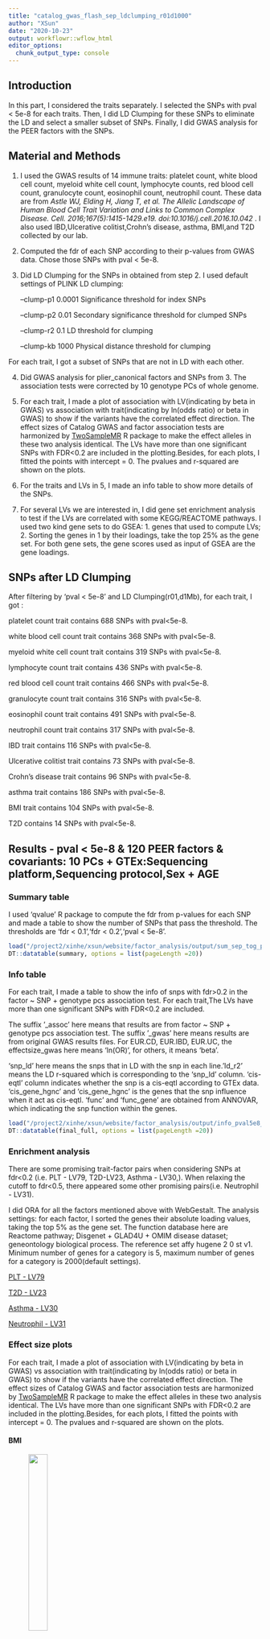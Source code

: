 ```yaml
---
title: "catalog_gwas_flash_sep_ldclumping_r01d1000"
author: "XSun"
date: "2020-10-23"
output: workflowr::wflow_html
editor_options:
  chunk_output_type: console
---
```


## Introduction

In this part, I considered the traits separately. I selected the SNPs with pval < 5e-8 for each traits. Then, I did LD Clumping for these SNPs to eliminate the LD and select a smaller subset of SNPs. Finally, I did GWAS analysis for the PEER factors with the SNPs.


## Material and Methods

1. I used the GWAS results of 14 immune traits: platelet count, white blood cell count, myeloid white cell count, lymphocyte counts, red blood cell count, granulocyte count, eosinophil count, neutrophil count. These data are from *Astle WJ, Elding H, Jiang T, et al. The Allelic Landscape of Human Blood Cell Trait Variation and Links to Common Complex Disease. Cell. 2016;167(5):1415-1429.e19. doi:10.1016/j.cell.2016.10.042* . I also used IBD,Ulcerative colitist,Crohn's disease, asthma, BMI,and T2D collected by our lab.

2. Computed the fdr of each SNP according to their p-values from GWAS data. Chose those SNPs with pval < 5e-8. 

3. Did LD Clumping for the SNPs in obtained from step 2. I used default settings of PLINK LD clumping: 
      
     --clump-p1 0.0001            Significance threshold for index SNPs
     
     --clump-p2 0.01              Secondary significance threshold for clumped SNPs
 
     --clump-r2 0.1               LD threshold for clumping

     --clump-kb 1000               Physical distance threshold for clumping

For each trait, I got a subset of SNPs that are not in LD with each other.

4. Did GWAS analysis for plier_canonical factors and SNPs from 3. The association tests were corrected by 10 genotype PCs of whole genome.

5. For each trait, I made a plot of association with LV(indicating by beta in GWAS) vs association with trait(indicating by ln(odds ratio) or beta in GWAS) to show if the variants have the correlated effect direction. The effect sizes of Catalog GWAS and factor association tests are harmonized by [TwoSampleMR](https://mrcieu.github.io/TwoSampleMR/articles/introduction.html) R package to make the effect alleles in these two analysis identical. The LVs have more than one significant SNPs with FDR<0.2 are included in the plotting.Besides, for each plots, I fitted the points with intercept = 0. The pvalues and r-squared are shown on the plots.

6. For the traits and LVs in 5, I made an info table to show more details of the SNPs. 

7. For several LVs we are interested in, I did gene set enrichment analysis to test if the LVs are correlated with some KEGG/REACTOME pathways. I used two kind gene sets to do GSEA: 1. genes that used to compute LVs; 2. Sorting the genes in 1 by their loadings, take the top 25% as the gene set. For both gene sets, the gene scores used as input of GSEA are the gene loadings.


## SNPs after LD Clumping

After filtering by 'pval < 5e-8' and LD Clumping(r01,d1Mb), for each trait, I got :

platelet count trait contains 688 SNPs with pval<5e-8. 

white blood cell count trait contains 368 SNPs with pval<5e-8. 

myeloid white cell count trait contains 319 SNPs with pval<5e-8. 

lymphocyte count trait contains 436 SNPs with pval<5e-8. 

red blood cell count trait contains 466 SNPs with pval<5e-8. 

granulocyte count trait contains 316 SNPs with pval<5e-8. 

eosinophil count trait contains 491 SNPs with pval<5e-8. 

neutrophil count trait contains 317 SNPs with pval<5e-8. 

IBD trait contains 116 SNPs with pval<5e-8. 

Ulcerative colitist trait contains 73 SNPs with pval<5e-8. 

Crohn's disease trait contains 96 SNPs with pval<5e-8. 

asthma trait contains 186 SNPs with pval<5e-8. 

BMI trait contains 104 SNPs with pval<5e-8. 

T2D contains 14 SNPs with pval<5e-8. 



## Results - pval < 5e-8 & 120 PEER factors & covariants: 10 PCs + GTEx:Sequencing platform,Sequencing protocol,Sex + AGE

### Summary table

I used 'qvalue' R package to compute the fdr from p-values for each SNP and made a table to show the number of SNPs that pass the threshold. The thresholds are 'fdr < 0.1','fdr < 0.2','pval < 5e-8'.

```r
load("/project2/xinhe/xsun/website/factor_analysis/output/sum_sep_tog_pval_flash_wgpc_ldcl_d1k_ageco.rdata")
DT::datatable(summary, options = list(pageLength =20))
```


### Info table

For each trait, I made a table to show the info of snps with fdr>0.2 in the factor ~ SNP + genotype pcs association test. For each trait,The LVs have more than one significant SNPs with FDR<0.2 are included. 

The suffix '_assoc' here means that results are from factor ~ SNP + genotype pcs association test. The suffix '_gwas' here means results are from original GWAS results files. For EUR.CD, EUR.IBD, EUR.UC, the effectsize_gwas here means 'ln(OR)', for others, it means 'beta'. 

'snp_ld' here means the snps that in LD with the snp in each line.'ld_r2' means the LD r-squared which is corresponding to the 'snp_ld' column. 'cis-eqtl' column indicates whether the snp is a cis-eqtl according to GTEx data. 'cis_gene_hgnc' and 'cis_gene_hgnc' is the genes that the snp influence when it act as cis-eqtl. 'func' and 'func_gene' are obtained from ANNOVAR, which indicating the snp function within the genes.

```r
load("/project2/xinhe/xsun/website/factor_analysis/output/info_pval5e8_flash_ld_d1k_ageco.rdata")
DT::datatable(final_full, options = list(pageLength =20))
```


### Enrichment analysis

There are some promising trait-factor pairs when considering SNPs at fdr<0.2 (i.e. PLT - LV79, T2D-LV23, Asthma - LV30,). When relaxing the cutoff to fdr<0.5, there appeared some other promising pairs(i.e. Neutrophil - LV31).

I did ORA for all the factors mentioned above with WebGestalt. The analysis settings: for each factor, I sorted the genes their absolute loading values, taking the top 5% as the gene set. The function database here are Reactome pathway; Disgenet + GLAD4U + OMIM disease dataset; geneontology biological process. The reference set affy hugene 2 0 st v1. Minimum number of genes for a category is 5, maximum number of genes for a category is 2000(default settings).


[PLT - LV79](http://www.webgestalt.org/results/1603486860/#)

[T2D - LV23](http://www.webgestalt.org/results/1603486885/#)

[Asthma - LV30](http://www.webgestalt.org/results/1603502899/#)

[Neutrophil - LV31](http://www.webgestalt.org/results/1603486867/#)



### Effect size plots

For each trait, I made a plot of association with LV(indicating by beta in GWAS) vs association with trait(indicating by ln(odds ratio) or beta in GWAS) to show if the variants have the correlated effect direction. The effect sizes of Catalog GWAS and factor association tests are harmonized by [TwoSampleMR](https://mrcieu.github.io/TwoSampleMR/articles/introduction.html) R package to make the effect alleles in these two analysis identical. The LVs have more than one significant SNPs with FDR<0.2 are included in the plotting.Besides, for each plots, I fitted the points with intercept = 0. The pvalues and r-squared are shown on the plots.

#### BMI 

<figure class="half">
    <img src="https://github.com/xsun1229/factor_analysis/raw/master/output/effectsize_lv90_bmi_pval5e8_flash_d1k_ageco.jpeg" width="30%">
</figure>


#### Eosinophil count 

<figure class="half">
    <img src="https://github.com/xsun1229/factor_analysis/raw/master/output/effectsize_lv73_eo_pval5e8_flash_d1k_ageco.jpeg" width="30%">
</figure>

#### Crohn's disease

<figure class="half">
    <img src="https://github.com/xsun1229/factor_analysis/raw/master/output/effectsize_lv12_EUR.CD_pval5e8_flash_d1k_ageco.jpeg" width="30%">
    <img src="https://github.com/xsun1229/factor_analysis/raw/master/output/effectsize_lv6_EUR.CD_pval5e8_flash_d1k_ageco.jpeg" width="30%">
</figure>

#### IBD

None of the LVs have >1 SNPs at FDR<0.2.

#### Ulcerative colitist

<figure class="half">
    <img src="https://github.com/xsun1229/factor_analysis/raw/master/output/effectsize_lv66_EUR.UC_pval5e8_flash_d1k_ageco.jpeg" width="30%">
    <img src="https://github.com/xsun1229/factor_analysis/raw/master/output/effectsize_lv91_EUR.UC_pval5e8_flash_d1k_ageco.jpeg" width="30%">
</figure>


#### granulocyte count

None of the LVs have >1 SNPs at FDR<0.2.


#### lymphocyte count

<figure class="half">
    <img src="https://github.com/xsun1229/factor_analysis/raw/master/output/effectsize_lv100_lymph_pval5e8_flash_d1k_ageco.jpeg" width="30%">
</figure>

#### myeloid white cell count

None of the LVs have >1 SNPs at FDR<0.2.

#### neutrophil count

<figure class="half">
    <img src="https://github.com/xsun1229/factor_analysis/raw/master/output/effectsize_lv31_neut_pval5e8_flash_d1k_ageco.jpeg" width="30%">
</figure>

#### plt

<figure class="half">
    <img src="https://github.com/xsun1229/factor_analysis/raw/master/output/effectsize_lv79_plt_pval5e8_flash_d1k_ageco.jpeg" width="30%">
    <img src="https://github.com/xsun1229/factor_analysis/raw/master/output/effectsize_lv65_plt_pval5e8_flash_d1k_ageco.jpeg" width="30%">
</figure>

#### rbc

<figure class="half">
    <img src="https://github.com/xsun1229/factor_analysis/raw/master/output/effectsize_lv37_rbc_pval5e8_flash_d1k_ageco.jpeg" width="30%">
    <img src="https://github.com/xsun1229/factor_analysis/raw/master/output/effectsize_lv48_rbc_pval5e8_flash_d1k_ageco.jpeg" width="30%">
</figure>

#### T2D

<img src="https://github.com/xsun1229/factor_analysis/raw/master/output/effectsize_lv23_T2D_pval5e8_flash_d1k_ageco.jpeg" width="30%">

#### asthma

<figure class="half">
    <img src="https://github.com/xsun1229/factor_analysis/raw/master/output/effectsize_lv87_ukb.allasthma_pval5e8_flash_d1k_ageco.jpeg" width="30%">
    <img src="https://github.com/xsun1229/factor_analysis/raw/master/output/effectsize_lv30_ukb.allasthma_pval5e8_flash_d1k_ageco.jpeg" width="30%">
    <img src="https://github.com/xsun1229/factor_analysis/raw/master/output/effectsize_lv42_ukb.allasthma_pval5e8_flash_d1k_ageco.jpeg" width="30%">
</figure>

#### wbc

None of the LVs have >1 SNPs at FDR<0.2.


### Effect size plots- more SNPs

For some promising trait-factor pairs , I relaxed the fdr threshold of the SNPs that used to make effect size plots(from 0.2 to 0.3/0.5)

#### Neutrophil count

The neut ~lv31 is not very promising pairs when considering SNPs at fdr<0.2, but the fitting result at fdr <0.5 is better than the former result . So I post the plots here too.


<figure class="half">
    <img src="https://github.com/xsun1229/factor_analysis/raw/master/output/effectsize_lv31_neut_pval5e8_flash_d1k_ageco.jpeg" width="30%">
    <img src="https://github.com/xsun1229/factor_analysis/raw/master/output/effectsize_lv31_neut_pval5e8_flash_d1k_ageco_fdr03.jpeg" width="30%">
    <img src="https://github.com/xsun1229/factor_analysis/raw/master/output/effectsize_lv31_neut_pval5e8_flash_d1k_ageco_fdr05.jpeg" width="30%">
</figure>


#### platelet

<figure class="half">
    <img src="https://github.com/xsun1229/factor_analysis/raw/master/output/effectsize_lv79_plt_pval5e8_flash_d1k_ageco.jpeg" width="30%">
    <img src="https://github.com/xsun1229/factor_analysis/raw/master/output/effectsize_lv79_plt_pval5e8_flash_d1k_ageco_fdr03.jpeg" width="30%">
    <img src="https://github.com/xsun1229/factor_analysis/raw/master/output/effectsize_lv79_plt_pval5e8_flash_d1k_ageco_fdr05.jpeg" width="30%">
</figure>


#### T2D

<figure class="half">
    <img src="https://github.com/xsun1229/factor_analysis/raw/master/output/effectsize_lv23_T2D_pval5e8_flash_d1k_ageco.jpeg" width="30%">
    <img src="https://github.com/xsun1229/factor_analysis/raw/master/output/effectsize_lv23_T2D_pval5e8_flash_d1k_ageco_fdr03.jpeg" width="30%">
    <img src="https://github.com/xsun1229/factor_analysis/raw/master/output/effectsize_lv23_T2D_pval5e8_flash_d1k_ageco_fdr05.jpeg" width="30%">
</figure>


#### asthma

<figure class="half">
    <img src="https://github.com/xsun1229/factor_analysis/raw/master/output/effectsize_lv30_ukb.allasthma_pval5e8_flash_d1k_ageco.jpeg" width="30%">
    <img src="https://github.com/xsun1229/factor_analysis/raw/master/output/effectsize_lv30_ukb.allasthma_pval5e8_flash_d1k_ageco_fdr03.jpeg" width="30%">
    <img src="https://github.com/xsun1229/factor_analysis/raw/master/output/effectsize_lv30_ukb.allasthma_pval5e8_flash_d1k_ageco_fdr05.jpeg" width="30%">
</figure>




### Effect size plots - checking the reverse causality

To check if the effect size correlation is due to reverse causality: i.e. trait -> LV (trait causally affect LV), instead of LV -> trait (which is what we like to see). I used all SNPs associated with traits(pval<5E-8). The x-axis is the effects of these SNPs on trait, and y-axis is the effects on LV. 

Some pair show p < 0.05, the result may be driven by the possible causal effect of LV -> trait. To test this, I removed the SNPs that are associated with LVs at FDR < 0.2 and made the plots again.

#### Neutrophil count

<figure class="half">
    <img src="https://github.com/xsun1229/factor_analysis/raw/master/output/effectsize_lv31_neut_pval5e8_flash_d1k_ageco_reverse.jpeg" width="30%">
</figure>

<figure class="half">
    <img src="https://github.com/xsun1229/factor_analysis/raw/master/output/effectsize_lv31_neut_pval5e8_flash_d1k_ageco_reverse_remove.jpeg" width="30%">
</figure>

#### platelet count

<figure class="half">
    <img src="https://github.com/xsun1229/factor_analysis/raw/master/output/effectsize_lv79_plt_pval5e8_flash_d1k_ageco_reverse.jpeg" width="30%">
</figure>

<figure class="half">
    <img src="https://github.com/xsun1229/factor_analysis/raw/master/output/effectsize_lv79_plt_pval5e8_flash_d1k_ageco_reverse_remove.jpeg" width="30%">
</figure>

#### T2D

<figure class="half">
    <img src="https://github.com/xsun1229/factor_analysis/raw/master/output/effectsize_lv23_T2D_pval5e8_flash_d1k_ageco_reverse.jpeg" width="30%">
</figure>

<figure class="half">
    <img src="https://github.com/xsun1229/factor_analysis/raw/master/output/effectsize_lv23_T2D_pval5e8_flash_d1k_ageco_reverse_remove.jpeg" width="30%">
</figure>

#### asthma

<figure class="half">
    <img src="https://github.com/xsun1229/factor_analysis/raw/master/output/effectsize_lv30_ukb.allasthma_pval5e8_flash_d1k_ageco_reverse.jpeg" width="30%">
</figure>

<figure class="half">
    <img src="https://github.com/xsun1229/factor_analysis/raw/master/output/effectsize_lv30_ukb.allasthma_pval5e8_flash_d1k_ageco_reverse_remove.jpeg" width="30%">
</figure>



